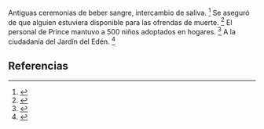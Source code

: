Antiguas ceremonias de beber sangre, intercambio de saliva. <ref>{{lib|LU|70|3|6-8}}</ref> Se aseguró de que alguien estuviera disponible para las ofrendas de muerte. <ref>{{lib|LU|87|3|3}}</ref> El personal de Prince mantuvo a 500 niños adoptados en hogares. <ref>{{lib|LU|66|7|5}}</ref> A la ciudadanía del Jardín del Edén. <ref>{{lib|LU|74|7|11}}</ref> 

== Referencias ==

<references />

